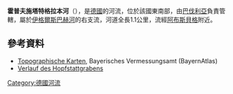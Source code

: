 {{No footnotes|time=2020-12-09T09:15:29+00:00}}
{{Coord|49.15703|N|10.85894|E|display=title}}

'''霍普夫施塔特格拉本河'''（{{lang-de|Hopfstattgraben}}），是[[德國|德國]]的河流，位於該國東南部，由[[巴伐利亞|巴伐利亞]]負責管轄，屬於[[伊格爾斯巴赫河_(布龍巴赫河支流)|伊格爾斯巴赫河]]的右支流，河道全長1.1公里，流經[[阿布斯貝格|阿布斯貝格]]附近。

==參考資料==
*[http://geoportal.bayern.de/bayernatlas/?x=2RgYT2iGt9hGht0RHc3xiDib3o8*xpn8asNoYyKBuMIutXVD2S2N6b29IcYLbSYqSACNyfbOxMkZNucFaBtGHUOuuEbuVZGy9wDE9J*h3ag&X=5447275.75&Y=4416427.50&zoom=12&lang=de&topic=ba&bgLayer=tk&catalogNodes=122 Topographische Karten], Bayerisches Vermessungsamt (BayernAtlas)
* [http://geoportal.bayern.de/bayernatlas/?x=2RgYT2iGt9hGht0RHc3xiDib3o8*xpn8asNoYyKBuMIutXVD2S2N6b29IcYLbSYqSACNyfbOxMkZNucFaBtGHUOuuEbuVZGy9wDE9J*h3ag&X=5447275.75&Y=4416427.50&zoom=12&lang=de&topic=ba&bgLayer=tk&catalogNodes=122 Verlauf des Hopfstattgrabens]

{{Germany-geo-stub}}
[[Category:德國河流|Category:德國河流]]